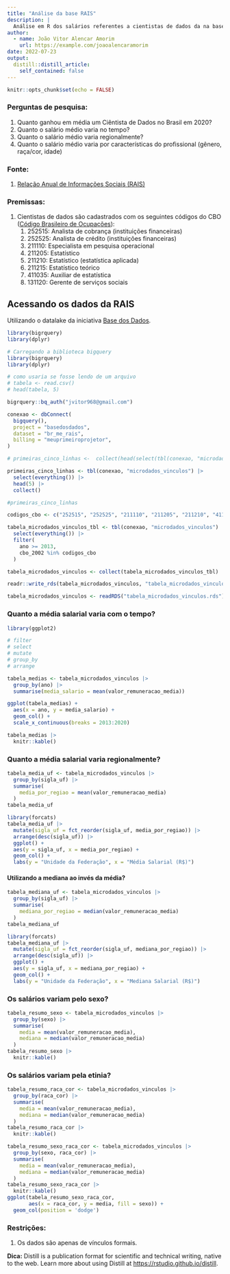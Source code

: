 ```yaml
---
title: "Análise da base RAIS"
description: |
  Análise em R dos salários referentes a cientistas de dados da na base RAIS. Projeto feito na Semana Data Science na Prática com a Curso-R
author:
  - name: João Vitor Alencar Amorim
    url: https://example.com/joaoalencaramorim
date: 2022-07-23
output:
  distill::distill_article:
    self_contained: false
---
```


```r
knitr::opts_chunk$set(echo = FALSE)
```
### Perguntas de pesquisa:

1. Quanto ganhou em média um Ciêntista de Dados no Brasil em 2020?
2. Quanto o salário médio varia no tempo?
3. Quanto o salário médio varia regionalmente?
4. Quanto o salário médio varia por características do profissional (gênero, raça/cor, idade)

### Fonte:

1. [Relação Anual de Informações Sociais (RAIS)](https://basedosdados.org/dataset/br-me-rais?bdm_table=microdados_vinculos)

### Premissas:

1.  Cientistas de dados são cadastrados com os seguintes códigos do CBO ([Código Brasileiro de Ocupações](http://www.mtecbo.gov.br/cbosite/pages/pesquisas/BuscaPorCodigo.jsf)):
    1. 252515: Analista de cobrança (instituições financeiras)
    2. 252525: Analista de crédito (instituições financeiras)
    3. 211110: Especialista em pesquisa operacional 
    4. 211205: Estatístico
    5. 211210: Estatístico (estatística aplicada)
    6. 211215: Estatístico teórico
    7. 411035: Auxiliar de estatística
    8. 131120: Gerente de serviços sociais

## Acessando os dados da RAIS
Utilizando o datalake da iniciativa [Base dos Dados](https://basedosdados.org).

```r
library(bigrquery)
library(dplyr)
```

```r
# Carregando a biblioteca bigquery
library(bigrquery)
library(dplyr)

# como usaria se fosse lendo de um arquivo
# tabela <- read.csv()
# head(tabela, 5)

bigrquery::bq_auth("jvitor968@gmail.com")

conexao <- dbConnect(
  bigquery(),
  project = "basedosdados",
  dataset = "br_me_rais",
  billing = "meuprimeiroprojetor",
)

# primeiras_cinco_linhas <-  collect(head(select(tbl(conexao, "microdados_vinculos"), everything()), 5))

primeiras_cinco_linhas <- tbl(conexao, "microdados_vinculos") |>
  select(everything()) |>
  head(5) |>
  collect()

#primeiras_cinco_linhas
```

```r
codigos_cbo <- c("252515", "252525", "211110", "211205", "211210", "411035", "211215", "131120")

tabela_microdados_vinculos_tbl <- tbl(conexao, "microdados_vinculos") |>
  select(everything()) |>
  filter(
    ano >= 2013,
    cbo_2002 %in% codigos_cbo
  )

tabela_microdados_vinculos <- collect(tabela_microdados_vinculos_tbl)
```
```r
readr::write_rds(tabela_microdados_vinculos, "tabela_microdados_vinculos.rds", compress = "xz")
```

```r
tabela_microdados_vinculos <- readRDS("tabela_microdados_vinculos.rds")
```


### Quanto a média salarial varia com o tempo?
```r
library(ggplot2)

# filter
# select
# mutate
# group_by
# arrange

tabela_medias <- tabela_microdados_vinculos |>
  group_by(ano) |>
  summarise(media_salario = mean(valor_remuneracao_media))

ggplot(tabela_medias) +
  aes(x = ano, y = media_salario) +
  geom_col() +
  scale_x_continuous(breaks = 2013:2020)
```

```r
tabela_medias |>
  knitr::kable()
```


### Quanto a média salarial varia regionalmente?
```r
tabela_media_uf <- tabela_microdados_vinculos |>
  group_by(sigla_uf) |>
  summarise(
    media_por_regiao = mean(valor_remuneracao_media)
  )
tabela_media_uf

library(forcats)
tabela_media_uf |>
  mutate(sigla_uf = fct_reorder(sigla_uf, media_por_regiao)) |>
  arrange(desc(sigla_uf)) |>
  ggplot() +
  aes(y = sigla_uf, x = media_por_regiao) +
  geom_col() +
  labs(y = "Unidade da Federação", x = "Média Salarial (R$)")
```
#### Utilizando a mediana ao invés da média?
```r
tabela_mediana_uf <- tabela_microdados_vinculos |>
  group_by(sigla_uf) |>
  summarise(
    mediana_por_regiao = median(valor_remuneracao_media)
  )
tabela_mediana_uf

library(forcats)
tabela_mediana_uf |>
  mutate(sigla_uf = fct_reorder(sigla_uf, mediana_por_regiao)) |>
  arrange(desc(sigla_uf)) |>
  ggplot() +
  aes(y = sigla_uf, x = mediana_por_regiao) +
  geom_col() +
  labs(y = "Unidade da Federação", x = "Mediana Salarial (R$)")
```
### Os salários variam pelo sexo?
```r
tabela_resumo_sexo <- tabela_microdados_vinculos |>
  group_by(sexo) |>
  summarise(
    media = mean(valor_remuneracao_media),
    mediana = median(valor_remuneracao_media)
  )
tabela_resumo_sexo |>
  knitr::kable()
```
### Os salários variam pela etinia?
```r
tabela_resumo_raca_cor <- tabela_microdados_vinculos |>
  group_by(raca_cor) |>
  summarise(
    media = mean(valor_remuneracao_media),
    mediana = median(valor_remuneracao_media)
  )
tabela_resumo_raca_cor |>
  knitr::kable()
```
```r
tabela_resumo_sexo_raca_cor <- tabela_microdados_vinculos |>
  group_by(sexo, raca_cor) |>
  summarise(
    media = mean(valor_remuneracao_media),
    mediana = median(valor_remuneracao_media)
  )
tabela_resumo_sexo_raca_cor |>
  knitr::kable()
ggplot(tabela_resumo_sexo_raca_cor, 
       aes(x = raca_cor, y = media, fill = sexo)) +
  geom_col(position = 'dodge')
```


### Restrições:

1. Os dados são apenas de vínculos formais.


**Dica:** Distill is a publication format for scientific and technical writing, native to the web. Learn more about using Distill at <https://rstudio.github.io/distill>.
